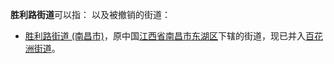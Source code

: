 '''胜利路街道'''可以指：
{{PRC admin/disambig|34/01/02/003/000|41/07/03/001/000|41/09/02/002/000|50/01/18/002/000|63/01/04/004/000|65/01/02/003/000|65/02/03/002/000}}
以及被撤销的街道：
*[[胜利路街道_(南昌市)|胜利路街道 (南昌市)]]，原中国[[江西省|江西省]][[南昌市|南昌市]][[东湖区|东湖区]]下辖的街道，现已并入[[百花洲街道|百花洲街道]]。
{{disambig|cat=五字乡级行政区划-街道名消歧义}}